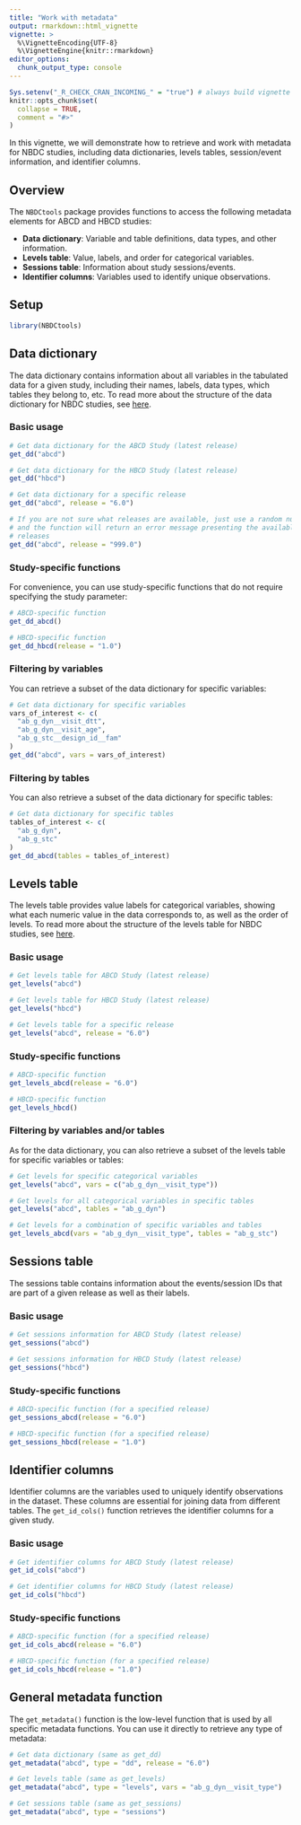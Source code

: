 ```yaml
---
title: "Work with metadata"
output: rmarkdown::html_vignette
vignette: >
  %\VignetteEncoding{UTF-8}
  %\VignetteEngine{knitr::rmarkdown}
editor_options: 
  chunk_output_type: console
---
```


```r
Sys.setenv("_R_CHECK_CRAN_INCOMING_" = "true") # always build vignette like on CRAN
knitr::opts_chunk$set(
  collapse = TRUE,
  comment = "#>"
)
```

In this vignette, we will demonstrate how to retrieve and work with metadata for
NBDC studies, including data dictionaries, levels tables, session/event
information, and identifier columns.

## Overview

The `NBDCtools` package provides functions to access the following metadata
elements for ABCD and HBCD studies:

- **Data dictionary**: Variable and table definitions, data types, and other
  information.
- **Levels table**: Value, labels, and order for categorical variables.
- **Sessions table**: Information about study sessions/events.
- **Identifier columns**: Variables used to identify unique observations.

## Setup

```r
library(NBDCtools)
```

## Data dictionary

The data dictionary contains information about all variables in the tabulated
data for a given study, including their names, labels, data types, which
tables they belong to, etc. To read more about the structure of the data
dictionary for NBDC studies, see
[here](https://docs.abcdstudy.org/latest/documentation/curation/metadata.html#dd_levels_tables).

### Basic usage

```r
# Get data dictionary for the ABCD Study (latest release)
get_dd("abcd")

# Get data dictionary for the HBCD Study (latest release)
get_dd("hbcd")

# Get data dictionary for a specific release
get_dd("abcd", release = "6.0")

# If you are not sure what releases are available, just use a random number
# and the function will return an error message presenting the available
# releases
get_dd("abcd", release = "999.0")
```

### Study-specific functions

For convenience, you can use study-specific functions that do not require
specifying the study parameter:

```r
# ABCD-specific function
get_dd_abcd()

# HBCD-specific function  
get_dd_hbcd(release = "1.0")
```

### Filtering by variables

You can retrieve a subset of the data dictionary for specific variables:

```r
# Get data dictionary for specific variables
vars_of_interest <- c(
  "ab_g_dyn__visit_dtt", 
  "ab_g_dyn__visit_age", 
  "ab_g_stc__design_id__fam"
)
get_dd("abcd", vars = vars_of_interest)
```

### Filtering by tables

You can also retrieve a subset of the data dictionary for specific tables:

```r
# Get data dictionary for specific tables
tables_of_interest <- c(
  "ab_g_dyn",
  "ab_g_stc"
)
get_dd_abcd(tables = tables_of_interest)
```

## Levels table

The levels table provides value labels for categorical variables, showing what
each numeric value in the data corresponds to, as well as the order of levels.
To read more about the structure of the levels table for NBDC studies, see
[here](https://docs.abcdstudy.org/latest/documentation/curation/metadata.html#dd_levels_tables).

### Basic usage

```r
# Get levels table for ABCD Study (latest release)
get_levels("abcd")

# Get levels table for HBCD Study (latest release)
get_levels("hbcd")

# Get levels table for a specific release
get_levels("abcd", release = "6.0")
```

### Study-specific functions

```r
# ABCD-specific function
get_levels_abcd(release = "6.0")

# HBCD-specific function
get_levels_hbcd()
```

### Filtering by variables and/or tables

As for the data dictionary, you can also retrieve a subset of the levels table
for specific variables or tables:

```r
# Get levels for specific categorical variables
get_levels("abcd", vars = c("ab_g_dyn__visit_type"))

# Get levels for all categorical variables in specific tables
get_levels("abcd", tables = "ab_g_dyn")

# Get levels for a combination of specific variables and tables
get_levels_abcd(vars = "ab_g_dyn__visit_type", tables = "ab_g_stc")
```

## Sessions table

The sessions table contains information about the events/session IDs that are
part of a given release as well as their labels.

### Basic usage

```r
# Get sessions information for ABCD Study (latest release)
get_sessions("abcd")

# Get sessions information for HBCD Study (latest release)
get_sessions("hbcd")
```

### Study-specific functions

```r
# ABCD-specific function (for a specified release)
get_sessions_abcd(release = "6.0")

# HBCD-specific function (for a specified release)
get_sessions_hbcd(release = "1.0")
```

## Identifier columns

Identifier columns are the variables used to uniquely identify observations in
the dataset. These columns are essential for joining data from different tables.
The `get_id_cols()` function retrieves the identifier columns for a given study.

### Basic usage

```r
# Get identifier columns for ABCD Study (latest release)
get_id_cols("abcd")

# Get identifier columns for HBCD Study (latest release)
get_id_cols("hbcd")
```

### Study-specific functions

```r
# ABCD-specific function (for a specified release)
get_id_cols_abcd(release = "6.0")

# HBCD-specific function (for a specified release)
get_id_cols_hbcd(release = "1.0")
```

## General metadata function

The `get_metadata()` function is the low-level function that is used by all
specific metadata functions. You can use it directly to retrieve any type of
metadata:

```r
# Get data dictionary (same as get_dd)
get_metadata("abcd", type = "dd", release = "6.0")

# Get levels table (same as get_levels)  
get_metadata("abcd", type = "levels", vars = "ab_g_dyn__visit_type")

# Get sessions table (same as get_sessions)
get_metadata("abcd", type = "sessions")
```
